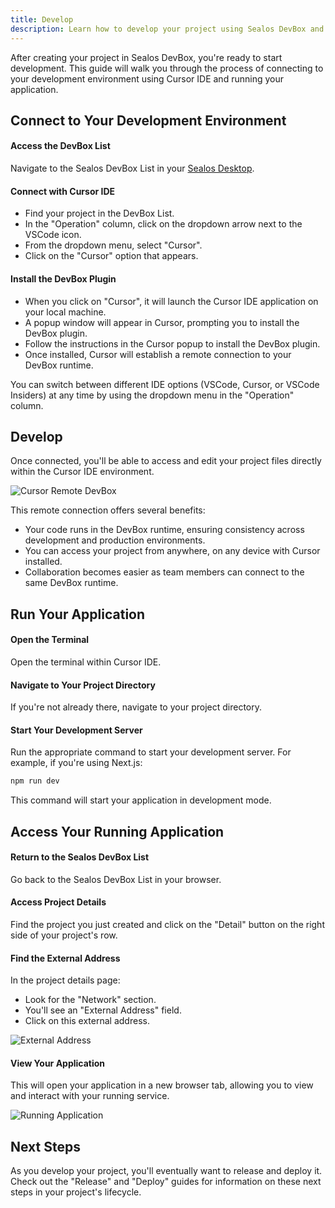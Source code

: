 ```yaml
---
title: Develop
description: Learn how to develop your project using Sealos DevBox and Cursor IDE
---
```


After creating your project in Sealos DevBox, you're ready to start development. This guide will walk you through the process of connecting to your development environment using Cursor IDE and running your application.

## Connect to Your Development Environment

<div className='steps [&_h4]:step'>

<h4>Access the DevBox List</h4>

Navigate to the Sealos DevBox List in your [Sealos Desktop](https://usw.sealos.io).

<h4>Connect with Cursor IDE</h4>

- Find your project in the DevBox List.
- In the "Operation" column, click on the dropdown arrow next to the VSCode icon.
- From the dropdown menu, select "Cursor".
- Click on the "Cursor" option that appears.

<h4>Install the DevBox Plugin</h4>

- When you click on "Cursor", it will launch the Cursor IDE application on your local machine.
- A popup window will appear in Cursor, prompting you to install the DevBox plugin.
- Follow the instructions in the Cursor popup to install the DevBox plugin.
- Once installed, Cursor will establish a remote connection to your DevBox runtime.

</div>

<Callout type="info">
  You can switch between different IDE options (VSCode, Cursor, or VSCode Insiders) at any time by using the dropdown menu in the "Operation" column.
</Callout>

## Develop

Once connected, you'll be able to access and edit your project files directly within the Cursor IDE environment.

![Cursor Remote DevBox](./images/cursor-remote-devbox.png)

This remote connection offers several benefits:
- Your code runs in the DevBox runtime, ensuring consistency across development and production environments.
- You can access your project from anywhere, on any device with Cursor installed.
- Collaboration becomes easier as team members can connect to the same DevBox runtime.

## Run Your Application

<div className='steps [&_h4]:step'>

<h4>Open the Terminal</h4>

Open the terminal within Cursor IDE.

<h4>Navigate to Your Project Directory</h4>

If you're not already there, navigate to your project directory.

<h4>Start Your Development Server</h4>

Run the appropriate command to start your development server. For example, if you're using Next.js:

```bash
npm run dev
```

This command will start your application in development mode.

</div>

## Access Your Running Application

<div className='steps [&_h4]:step'>

<h4>Return to the Sealos DevBox List</h4>

Go back to the Sealos DevBox List in your browser.

<h4>Access Project Details</h4>

Find the project you just created and click on the "Detail" button on the right side of your project's row.

<h4>Find the External Address</h4>

In the project details page:
- Look for the "Network" section.
- You'll see an "External Address" field.
- Click on this external address.

![External Address](./images/devbox-nextjs-external-address.png)

<h4>View Your Application</h4>

This will open your application in a new browser tab, allowing you to view and interact with your running service.

![Running Application](./images/devbox-nextjs-demo.jpeg)

</div>

## Next Steps

As you develop your project, you'll eventually want to release and deploy it. Check out the "Release" and "Deploy" guides for information on these next steps in your project's lifecycle.